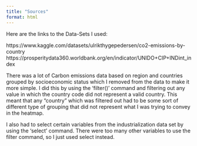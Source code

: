 ```yaml
---
title: "Sources"
format: html
---
```

Here are the links to the Data-Sets I used:

https://www.kaggle.com/datasets/ulrikthygepedersen/co2-emissions-by-country
https://prosperitydata360.worldbank.org/en/indicator/UNIDO+CIP+INDint_index


There was a lot of Carbon emissions data based on region and countries grouped by socioeconomic status which I removed from the data to make it more simple. I did this by using the 'filter()' command and filtering out any value in which the country code did not represent a valid country. This meant that any "country" which was filtered out had to be some sort of different type of grouping that did not represent what I was trying to convey in the heatmap.

I also had to select certain variables from the industrialization data set by using the 'select' command. There were too many other variables to use the filter command, so I just used select instead.

<!-- The data for this graph was sourced from the United Nations Framework Convention on Climate Change (UNFCCC) and the International Energy Agency (IEA). After that, the data was visualized into a heatmap which shows emissions by country based on the color that is filled in. -->